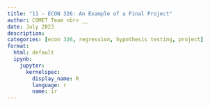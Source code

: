 ```yaml
---
title: "11 - ECON 326: An Example of a Final Project"
author: COMET Team <br> __
date: July 2023
description:   
categories: [econ 326, regression, hypothesis testing, project]
format: 
  html: default
  ipynb:
    jupyter:
      kernelspec:
        display_name: R
        language: r
        name: ir
---
```


